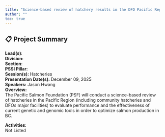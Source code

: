 ```yaml
---
title: "Science-based review of hatchery results in the DFO Pacific Region"
author: ""
toc: true
---
```


## 📋 Project Summary

**Lead(s):**   
**Division:**   
**Section:**   
**PSSI Pillar:**   
**Session(s):** Hatcheries  
**Presentation Date(s):** December 09, 2025  
**Speakers:** Jason Hwang  
**Overview:**  
The Pacific Salmon Foundation (PSF) will conduct a science-based review of hatcheries in the Pacific Region (including community hatcheries and DFOs major facilities) to evaluate performance and the effectiveness of current genetic and genomic tools in order to optimize salmon production in BC.   

**Activities:**  
Not Listed

